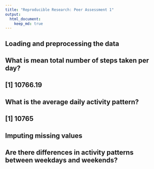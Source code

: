 ```yaml
---
title: "Reproducible Research: Peer Assessment 1"
output: 
  html_document:
    keep_md: true
---
```



## Loading and preprocessing the data




## What is mean total number of steps taken per day?
## [1] 10766.19



## What is the average daily activity pattern?
## [1] 10765



## Imputing missing values



## Are there differences in activity patterns between weekdays and weekends?
